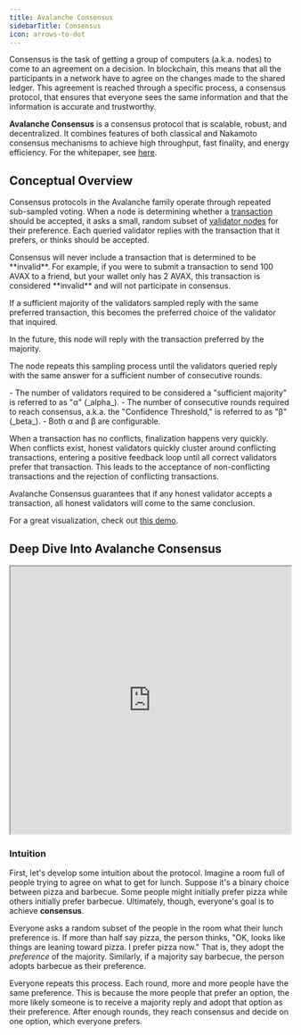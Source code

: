 ```yaml
---
title: Avalanche Consensus
sidebarTitle: Consensus
icon: arrows-to-dot
---
```


Consensus is the task of getting a group of computers (a.k.a. nodes) to come to an agreement on a decision.
In blockchain, this means that all the participants in a network have to agree on the changes made to
the shared ledger. This agreement is reached through a specific process, a consensus protocol,
that ensures that everyone sees the same information and that the information is accurate and trustworthy.

**Avalanche Consensus** is a consensus protocol that is scalable, robust, and decentralized. It
combines features of both classical and Nakamoto consensus mechanisms to achieve high throughput,
fast finality, and
energy efficiency. For the whitepaper, see [here](https://www.avalabs.org/whitepapers).

## Conceptual Overview

Consensus protocols in the Avalanche family operate through repeated sub-sampled voting. When a
node is determining whether a
[transaction](http://support.avalabs.org/en/articles/4587384-what-is-a-transaction) should be
accepted, it asks a small, random subset of
[validator nodes](http://support.avalabs.org/en/articles/4064704-what-is-a-blockchain-validator)
for their preference. Each queried validator replies with the transaction that it prefers, or thinks
should be accepted.

<Note>
Consensus will never include a transaction that is determined to be **invalid**. For example, if you
were to submit a transaction to send 100 AVAX to a friend, but your wallet only has 2 AVAX, this transaction
is considered **invalid** and will not participate in consensus.
</Note>

If a sufficient majority of the validators sampled reply with the same preferred
transaction, this becomes the preferred choice of the validator that inquired.

In the future, this node will reply with the transaction preferred by the majority.

The node repeats this sampling process until the validators
queried reply with the same answer for a sufficient number of consecutive rounds.

<AccordionGroup>
  <Accordion title="Consensus Parameters">
    - The number of validators required to be considered a "sufficient majority" is referred to as "α" (_alpha_).
    - The number of consecutive rounds required to reach consensus, a.k.a. the "Confidence Threshold,"
    is referred to as "β" (_beta_).
    - Both α and β are configurable.
  </Accordion>
</AccordionGroup>

When a transaction has no conflicts, finalization happens very quickly. When
conflicts exist, honest validators quickly cluster around conflicting transactions, entering a
positive feedback loop until all correct validators prefer that transaction. This leads to the
acceptance of non-conflicting transactions and the rejection of conflicting transactions.

Avalanche Consensus guarantees that if any honest validator accepts a transaction,
all honest validators will come to the same conclusion.

<Tip>For a great visualization, check out [this demo](https://tedyin.com/archive/snow-bft-demo/#/snow).</Tip>

## Deep Dive Into Avalanche Consensus

<iframe src="https://www.youtube.com/embed/ZUF9sIu-D_k"
        width="100%"
        height="480px"
        title="Deep Dive on the Avalanche Protocol"
        allow="accelerometer; autoplay; clipboard-write; encrypted-media; gyroscope; picture-in-picture"
        allowFullScreen>
</iframe>

### Intuition

First, let's develop some intuition about the protocol. Imagine a room full of people trying to
agree on what to get for lunch. Suppose it's a binary choice between pizza and barbecue. Some people
might initially prefer pizza while others initially prefer barbecue. Ultimately, though, everyone's
goal is to achieve **consensus**.

Everyone asks a random subset of the people in the room what their lunch preference is. If more than
half say pizza, the person thinks, "OK, looks like things are leaning toward pizza. I prefer pizza
now." That is, they adopt the _preference_ of the majority. Similarly, if a majority say barbecue,
the person adopts barbecue as their preference.

Everyone repeats this process. Each round, more and more people have the same preference. This is
because the more people that prefer an option, the more likely someone is to receive a majority
reply and adopt that option as their preference. After enough rounds, they reach consensus and
decide on one option, which everyone prefers.

